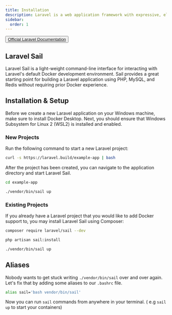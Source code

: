 ---
title: Installation
description: Laravel is a web application framework with expressive, elegant syntax. A web framework provides a structure and starting point for creating your application, allowing you to focus on creating something amazing while we sweat the details.
sidebar:
  order: 1
---
<button> [Official Laravel Documentation](https://laravel.com/docs/10.x/installation#laravel-and-docker) </button>

## Laravel Sail
Laravel Sail is a light-weight command-line interface for interacting with Laravel's default Docker development environment. 
Sail provides a great starting point for building a Laravel application using PHP, MySQL, and Redis without requiring prior Docker experience.

## Installation & Setup
Before we create a new Laravel application on your Windows machine, make sure to install Docker Desktop. 
Next, you should ensure that Windows Subsystem for Linux 2 (WSL2) is installed and enabled. 


### New Projects
Run the following command to start a new Laravel project:

```bash
curl -s https://laravel.build/example-app | bash
```
After the project has been created, you can navigate to the application directory and start Laravel Sail.

```bash
cd example-app

./vendor/bin/sail up
```
### Existing Projects
If you already have a Laravel project that you would like to add Docker support to, you may install Laravel Sail using Composer:

```bash
composer require laravel/sail --dev

php artisan sail:install

./vendor/bin/sail up
```

## Aliases
Nobody wants to get stuck writing `./vendor/bin/sail` over and over again. Let's fix that by adding some aliases to our `.bashrc` file.

```bash
alias sail='bash vendor/bin/sail'
```

Now you can run `sail` commands from anywhere in your terminal. ( e.g `sail up` to start your containers)